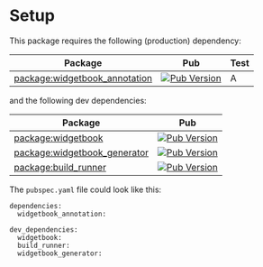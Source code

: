 # Setup

This package requires the following (production) dependency: 

| Package           | Pub | Test |
| ----------------- | --------------------------------- | --- |
| [package:widgetbook_annotation](https://pub.dev/packages/widgetbook_annotation) | [![Pub Version](https://img.shields.io/pub/v/widgetbook_annotation?style=flat-square)](https://pub.dev/packages/widgetbook_annotation) | A |

and the following dev dependencies:

| Package           | Pub | 
| ----------------- | --------------------------------- |
| [package:widgetbook](https://pub.dev/packages/widgetbook) | [![Pub Version](https://img.shields.io/pub/v/widgetbook?style=flat-square)](https://pub.dev/packages/widgetbook) |
| [package:widgetbook_generator](https://pub.dev/packages/widgetbook_generator) | [![Pub Version](https://img.shields.io/pub/v/widgetbook_generator?style=flat-square)](https://pub.dev/packages/widgetbook_generator) |
| [package:build_runner](https://pub.dev/packages/build_runner) | [![Pub Version](https://img.shields.io/pub/v/build_runner?style=flat-square)](https://pub.dev/packages/build_runner) |

The `pubspec.yaml` file could look like this:

```
dependencies:
  widgetbook_annotation:

dev_dependencies:
  widgetbook:
  build_runner:
  widgetbook_generator:
```

